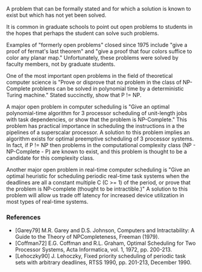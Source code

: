 {{cleanup}}
A problem that can be formally stated and for which a solution is known to exist but which has not yet been solved.

It is common in graduate schools to point out open problems to students in the hopes that perhaps the student can solve such problems.

Examples of "formerly open problems" closed since 1975 include "give a proof of fermat's last theorem" and "give a proof that four colors suffice to color any planar map."  Unfortunately, these problems were solved by faculty members, not by graduate students.

One of the most important open problems in the field of theoretical computer science is "Prove or disprove that no problem in the class of NP-Complete problems can be solved in polynomial time by a deterministic Turing machine."  Stated succinctly, show that P != NP.

A major open problem in computer scheduling is "Give an optimal polynomial-time algorithm for 3 processor scheduling of unit-length jobs with task dependencies, or show that the problem is NP-Complete."  This problem has practical importance in scheduling the instructions in a the pipelines of a superscalar processor.  A solution to this problem implies an algorithm exists for optimal preemptive scheduling of 3 processor systems.  In fact, if P != NP then problems in the computational complexity class (NP - NP-Complete - P) are known to exist, and this problem is thought to be a candidate for this complexity class.

Another major open problem in real-time computer scheduling is "Give an optimal heuristic for scheduling periodic real-time task systems when the deadlines are all a constant multiple C (C >= 1) of the period, or prove that the problem is NP-complete (thought to be intractible.)"  A solution to this problem will allow us trade off latency for increased device utilization in most types of real-time systems.

===References===
*[Garey79] M.R. Garey and D.S. Johnson, Computers and Intractability: A Guide to the Theory of NPCompleteness, Freeman (1979).
*[Coffman72] E.G. Coffman and R.L. Graham, Optimal Scheduling for Two Processor Systems, Acta Informatica, vol. 1, 1972, pp. 200-213.
*[Lehoczky90] J. Lehoczky, Fixed priority scheduling of periodic task sets with arbitrary deadlines, RTSS 1990, pp. 201-213, December 1990.